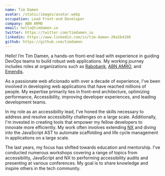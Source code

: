 ```yaml
---
name: Tim Damen
avatar: /static/images/avatar.webp
occupation: Lead Front-end Developer
company: ABN ARMO
email: hello@timdamen.io
twitter: https://twitter.com/timdamen_io
linkedin: https://www.linkedin.com/in/tim-damen-20a1b4106
github: https://github.com/timdamen
---
```


<p className="font-bold">Hello! I’m Tim Damen, a hands-on front-end lead with experience in guiding DevOps teams to build robust web applications. My working journey includes roles at organizations such as <a href="https://www.rabobank.nl/" target="_blank">Rabobank</a>, <a href="https://www.abnamro.nl/" target="_blank">ABN AMRO</a>, and <a href="https://www.emendis.nl/" target="_blank">Emendis</a>.</p>

As a passionate web aficionado with over a decade of experience, I've been involved in developing web applications that have reached millions of people. My expertise primarily lies in front-end architecture, optimizing performance, Accessibility, improving developer experiences, and leading development teams.

In my role as an accessibility lead, I've honed the skills necessary to address and resolve accessibility challenges on a large scale. Additionally, I'm invested in creating tools that empower my fellow developers to innovate more efficiently. My work often involves extending [NX](https://nx.dev) and diving into the JavaScript AST to automate scaffolding and life cycle management in applications on a large scale.

The last years, my focus has shifted towards education and mentorship. I've conducted numerous workshops covering a range of topics from accessibility, JavaScript and NX to performing accessibility audits and presenting at various conferences. My goal is to share knowledge and inspire others in the tech community.
